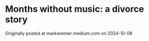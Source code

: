 
# Months without music: a divorce story

Originally posted at <ExternalLink href="https://markwiemer.medium.com/months-without-music-a-divorce-story-f3cec31c9879">markwiemer<wbr />.medium<wbr />.com</ExternalLink> on 2024-10-08

